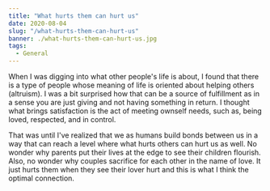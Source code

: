 ```yaml
---
title: "What hurts them can hurt us"
date: 2020-08-04
slug: "/what-hurts-them-can-hurt-us"
banner: ./what-hurts-them-can-hurt-us.jpg
tags:
  - General
---
```


When I was digging into what other people's life is about, I found that there is a type of people whose meaning of life is oriented about helping others (altruism). I was a bit surprised how that can be a source of fulfillment as in a sense you are just giving and not having something in return. I thought what brings satisfaction is the act of meeting ownself needs, such as, being loved, respected, and in control.

That was until I've realized that we as humans build bonds between us in a way that can reach a level where what hurts others can hurt us as well. No wonder why parents put their lives at the edge to see their children flourish. Also, no wonder why couples sacrifice for each other in the name of love. It just hurts them when they see their lover hurt and this is what I think the optimal connection.
